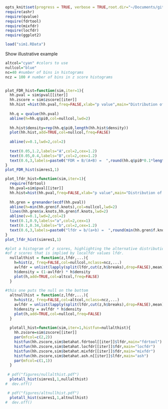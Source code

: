 ```r
opts_knit$set(progress = TRUE, verbose = TRUE,root.dir="~/Documents/git/ash/paper/Rcode")
require(ashr)
require(qvalue)
require(fdrtool)
require(mixfdr)
require(locfdr)
require(ggplot2)
```

```r
load("sim1.RData")
```

Show illustrative example
```r
altcol="cyan" #colors to use
nullcol="blue" 
nc=40 #number of bins in histograms
ncz = 100 # number of bins in z score histograms


plot_FDR_hist=function(sim,iter=1){
  hh.pval = sim$pval[[iter]]
  hh.zscore = sim$zscore[[iter]]
  hh.hist =hist(hh.pval,freq=FALSE,xlab="p value",main="Distribution of p values",nclass=nc,col=altcol)
  
  hh.q = qvalue(hh.pval)
  abline(h=hh.q$pi0,col=nullcol,lwd=2)
  
  hh.hist$density=rep(hh.q$pi0,length(hh.hist$density))  
  plot(hh.hist,add=TRUE,col=nullcol,freq=FALSE)
  
  abline(v=0.1,lwd=2,col=2)
  
  text(0.05,1.2,labels="A",col=2,cex=1.2)  
  text(0.05,0.4,labels="B",col=2,cex=1.2)  
  text(0.6,3,labels=paste0("FDR = B/(A+B) =  ",round(hh.q$pi0*0.1*length(hh.pval)/sum(hh.pval<0.1),2)),cex=1.2)
}
plot_FDR_hist(simres1,1)

```

```r
plot_lfdr_hist=function(sim,iter=1){
  require(fdrtool)
  hh.pval=sim$pval[[iter]]
  hh.hist=hist(hh.pval,freq=FALSE,xlab="p value",main="Distribution of p values",nclass=nc,col=altcol)
  
  hh.gren = grenander(ecdf(hh.pval))
  abline(h=min(hh.gren$f.knots),col=nullcol,lwd=2)  
  lines(hh.gren$x.knots,hh.gren$f.knots,lwd=2)
  abline(v=0.1,lwd=2,col=2)
  text(0.1,0.9,labels="a",col=2,cex=1)  
  text(0.1,0.34,labels="b",col=2,cex=1.2)  
  text(0.6,3,labels=paste0("lfdr = b/(a+b) =  ",round(min(hh.gren$f.knots)/approx(hh.gren$x.knots,hh.gren$f.knots,0.1)$y,2)),cex=1.2)
}
plot_lfdr_hist(simres1,1)
```



```r
#plot a histogram of z scores, highlighting the alternative distribution
#of z scores that is implied by localfdr values lfdr.
  nullalthist = function(z,lfdr,...){
    h=hist(z, freq=FALSE,col=nullcol,nclass=ncz,...)
    avlfdr = unlist(lapply(split(lfdr,cut(z,h$breaks),drop=FALSE),mean))
    h$density = (1-avlfdr) * h$density
    plot(h,add=TRUE,col=altcol,freq=FALSE)
  }
  
#this one puts the null on the bottom
  altnullhist = function(z,lfdr,...){
    h=hist(z, freq=FALSE,col=altcol,nclass=ncz,...)
    avlfdr = unlist(lapply(split(lfdr,cut(z,h$breaks),drop=FALSE),mean))
    h$density = avlfdr * h$density
    plot(h,add=TRUE,col=nullcol,freq=FALSE)
  }
  
  plotall_hist=function(sim,iter=1,histfun=nullalthist){
    hh.zscore=sim$zscore[[iter]]    
    par(mfcol=c(2,2))
    histfun(hh.zscore,sim$betahat.fdrtool[[iter]]$lfdr,main="fdrtool")  
    histfun(hh.zscore,sim$betahat.locfdr[[iter]]$fdr,main="locfdr")
    histfun(hh.zscore,sim$betahat.mixfdr[[iter]]$fdr,main="mixfdr")
    histfun(hh.zscore,sim$betahat.ash.n[[iter]]$lfdr,main="ash")
    par(mfcol=c(1,1))
  }
  
 # pdf("figures/nullalthist.pdf")
  plotall_hist(simres1,1,nullalthist)
#  dev.off() 

 # pdf("figures/altnullhist.pdf")
  plotall_hist(simres1,1,altnullhist)
#  dev.off()

```
